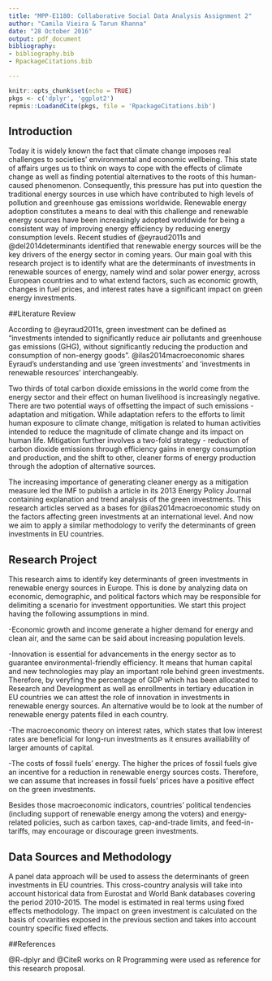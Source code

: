 ```yaml
---
title: "MPP-E1180: Collaborative Social Data Analysis Assignment 2"
author: "Camila Vieira & Tarun Khanna"
date: "28 October 2016"
output: pdf_document
bibliography: 
- bibliography.bib
- RpackageCitations.bib

---
```


```r
knitr::opts_chunk$set(echo = TRUE)
pkgs <- c('dplyr', 'ggplot2')
repmis::LoadandCite(pkgs, file = 'RpackageCitations.bib')

```

## Introduction

Today it is widely known the fact that climate change imposes real challenges to societies' environmental and economic wellbeing. This state of affairs urges us to think on ways to cope with the effects of climate change as well as finding potential alternatives to the roots of this human-caused phenomenon. Consequently, this pressure has put into question the traditional energy sources in use which have contributed to high levels of pollution and greenhouse gas emissions worldwide. Renewable energy adoption constitutes a means to deal with this challenge and renewable energy sources have been increasingly adopted worldwide for being a consistent way of improving energy efficiency by reducing energy consumption levels. Recent studies of @eyraud2011s and @del2014determinants identified that renewable energy sources will be the key drivers of the energy sector in coming years. Our main goal with this research project is to identify what are the determinants of investments in renewable sources of energy, namely wind and solar power energy, across European countries and to what extend factors, such as economic growth, changes in fuel prices, and interest rates have a significant impact on green energy investments. 

##Literature Review

According to @eyraud2011s, green investment can be defined as "investments intended to significantly reduce air pollutants and greenhouse gas emissions (GHG), without significantly reducing the production and consumption of non-energy goods". @ilas2014macroeconomic shares Eyraud's understanding and use 'green investments' and 'investments in renewable resources' interchangeably. 

Two thirds of total carbon dioxide emissions in the world come from the energy sector and their effect on human livelihood is increasingly negative. There are two potential ways of offsetting the impact of such emissions - adaptation and mitigation. While adaptation refers to the efforts to limit human exposure to climate change, mitigation is related to human activities intended to reduce the magnitude of climate change and its impact on human life. Mitigation further involves a two-fold strategy - reduction of carbon dioxide emissions through efficiency gains in energy consumption and production, and the shift to other, cleaner forms of energy production through the adoption of alternative sources.

The increasing importance of generating cleaner energy as a mitigation measure led the IMF to publish a article in its 2013 Energy Policy Journal containing explanation and trend analysis of the green investments. This research articles served as a bases for @ilas2014macroeconomic study on the factors affecting green investments at an international level. And now we aim to apply a similar methodology to verify the determinants of green investments in EU countries. 

## Research Project

This research aims to identify  key determinants of green investments in renewable energy sources in Europe. This is done by analyzing data on economic, demographic, and political factors which may be responsible for delimiting a scenario for investment opportunities. We start this project having the following assumptions in mind. 

-Economic growth and income generate a higher demand for energy and clean air, and the same can be said about increasing population levels.

-Innovation is essential for advancements in the energy sector as to guarantee environmental-friendly efficiency. It means that human capital and new technologies may play an important role behind green investments. Therefore, by veryfing the percentage of GDP which has been allocated to Research and Development as well as enrollments in tertiary education in EU countries we can attest the role of innovation in investments in renewable energy sources. An alternative would be to look at the number of renewable energy patents filed in each country. 

-The macroeconomic theory on interest rates, which states that low interest rates are beneficial for long-run investments as it ensures availiability of larger amounts of capital. 

-The costs of fossil fuels' energy. The higher the prices of fossil fuels give an incentive for a reduction in renewable energy sources costs. Therefore, we can assume that increases in fossil fuels' prices have a positive effect on the green investments. 

Besides those macroeconomic indicators, countries' political tendencies (including support of renewable energy among the voters) and energy-related policies, such as carbon taxes, cap-and-trade limits, and feed-in-tariffs, may encourage or discourage green investments.

## Data Sources and Methodology
A panel data approach will be used to assess the determinants of green investments in EU countries. This cross-country analysis will take into account historical data from Eurostat and World Bank databases covering the period 2010-2015. The model is estimated in real terms using fixed effects methodology. The impact on green investment is calculated on the basis of covarities exposed in the previous section and takes into account country specific fixed effects. 

##References

@R-dplyr and @CiteR works on R Programming were used as reference for this research proposal.

[^KEY]: This is a footnote.


